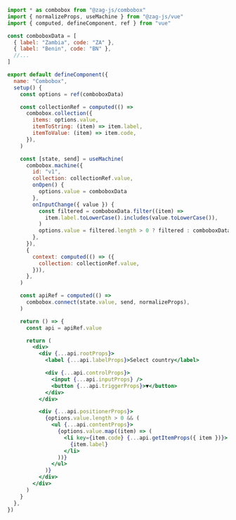 ```jsx
import * as combobox from "@zag-js/combobox"
import { normalizeProps, useMachine } from "@zag-js/vue"
import { computed, defineComponent, ref } from "vue"

const comboboxData = [
  { label: "Zambia", code: "ZA" },
  { label: "Benin", code: "BN" },
  //...
]

export default defineComponent({
  name: "Combobox",
  setup() {
    const options = ref(comboboxData)

    const collectionRef = computed(() =>
      combobox.collection({
        items: options.value,
        itemToString: (item) => item.label,
        itemToValue: (item) => item.code,
      }),
    )

    const [state, send] = useMachine(
      combobox.machine({
        id: "v1",
        collection: collectionRef.value,
        onOpen() {
          options.value = comboboxData
        },
        onInputChange({ value }) {
          const filtered = comboboxData.filter((item) =>
            item.label.toLowerCase().includes(value.toLowerCase()),
          )
          options.value = filtered.length > 0 ? filtered : comboboxData
        },
      }),
      {
        context: computed(() => ({
          collection: collectionRef.value,
        })),
      },
    )

    const apiRef = computed(() =>
      combobox.connect(state.value, send, normalizeProps),
    )

    return () => {
      const api = apiRef.value

      return (
        <div>
          <div {...api.rootProps}>
            <label {...api.labelProps}>Select country</label>

            <div {...api.controlProps}>
              <input {...api.inputProps} />
              <button {...api.triggerProps}>▼</button>
            </div>
          </div>

          <div {...api.positionerProps}>
            {options.value.length > 0 && (
              <ul {...api.contentProps}>
                {options.value.map((item) => (
                  <li key={item.code} {...api.getItemProps({ item })}>
                    {item.label}
                  </li>
                ))}
              </ul>
            )}
          </div>
        </div>
      )
    }
  },
})
```
